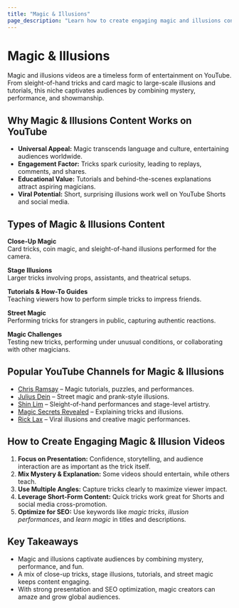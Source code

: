 ```yaml
---
title: "Magic & Illusions"
page_description: "Learn how to create engaging magic and illusions content—covering close-up tricks, stage performances, tutorials, and entertaining illusions."
---
```


# Magic & Illusions

Magic and illusions videos are a timeless form of entertainment on YouTube. From sleight-of-hand tricks and card magic to large-scale illusions and tutorials, this niche captivates audiences by combining mystery, performance, and showmanship.

## Why Magic & Illusions Content Works on YouTube

- **Universal Appeal:** Magic transcends language and culture, entertaining audiences worldwide.  
- **Engagement Factor:** Tricks spark curiosity, leading to replays, comments, and shares.  
- **Educational Value:** Tutorials and behind-the-scenes explanations attract aspiring magicians.  
- **Viral Potential:** Short, surprising illusions work well on YouTube Shorts and social media.  

## Types of Magic & Illusions Content

**Close-Up Magic**  
Card tricks, coin magic, and sleight-of-hand illusions performed for the camera.  

**Stage Illusions**  
Larger tricks involving props, assistants, and theatrical setups.  

**Tutorials & How-To Guides**  
Teaching viewers how to perform simple tricks to impress friends.  

**Street Magic**  
Performing tricks for strangers in public, capturing authentic reactions.  

**Magic Challenges**  
Testing new tricks, performing under unusual conditions, or collaborating with other magicians.  

## Popular YouTube Channels for Magic & Illusions

- [Chris Ramsay](https://www.youtube.com/@ChrisRamsay52) – Magic tutorials, puzzles, and performances.  
- [Julius Dein](https://www.youtube.com/@JuliusDein) – Street magic and prank-style illusions.  
- [Shin Lim](https://www.youtube.com/@ShinLimMagic) – Sleight-of-hand performances and stage-level artistry.  
- [Magic Secrets Revealed](https://www.youtube.com/@magicsecretsrevealed) – Explaining tricks and illusions.  
- [Rick Lax](https://www.youtube.com/@RickLax) – Viral illusions and creative magic performances.  

## How to Create Engaging Magic & Illusion Videos

1. **Focus on Presentation:** Confidence, storytelling, and audience interaction are as important as the trick itself.  
2. **Mix Mystery & Explanation:** Some videos should entertain, while others teach.  
3. **Use Multiple Angles:** Capture tricks clearly to maximize viewer impact.  
4. **Leverage Short-Form Content:** Quick tricks work great for Shorts and social media cross-promotion.  
5. **Optimize for SEO:** Use keywords like *magic tricks*, *illusion performances*, and *learn magic* in titles and descriptions.  

## Key Takeaways

- Magic and illusions captivate audiences by combining mystery, performance, and fun.  
- A mix of close-up tricks, stage illusions, tutorials, and street magic keeps content engaging.  
- With strong presentation and SEO optimization, magic creators can amaze and grow global audiences.  
